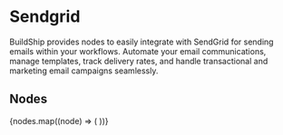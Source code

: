 
# Sendgrid

BuildShip provides nodes to easily integrate with SendGrid for sending emails within your workflows. Automate your email
communications, manage templates, track delivery rates, and handle transactional and marketing email campaigns
seamlessly.

## Nodes

<Cards num={3}>
  {nodes.map((node) => (
    <NodeCard
      key={node.meta.id}
      title={node.meta.name}
      image={node.meta.icon.url}
      href={`/showcase/sendgrid/${node.meta.id}`}
    />
  ))}
</Cards>
